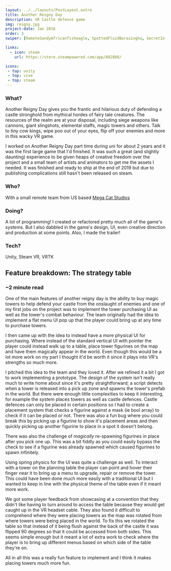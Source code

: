 ```yaml
---
layout: ../../layouts/PostLayout.astro
title: Another Reigny Day
description: VR Castle defence game
img: reigny.jpg
project-date: Jan 2016
order: 3
swiper: [RemoteSandyAfricanfisheagle, SpottedFluidBarasingha, SecretInformalIsabellinewheatear, PlainUnlawfulHomalocephale, PointedSickJavalina, ShoddyShowyKestrel, AjarGreatAmoeba]

links:
  - icon: steam
    url: https://store.steampowered.com/app/882860/

icons:
 - top: unity 
 - top: vive
 - top: steam
---
```



### What?
Another Reigny Day gives you the frantic and hilarious duty of defending a castle stronghold from mythical hordes of fairy tale creatures. The resources of the realm are at your disposal, including siege weapons like cannons,  giant slingshots, elemental staffs, magic towers and others. Talk to tiny cow kings, wipe poo out of your eyes, flip off your enemies and more in this wacky VR game.

I worked on Another Reigny Day part time during uni for about 2 years and it was the first large game that I'd finished. It was such a great (and slightly daunting) experience to be given heaps of creative freedom over the project and a small team of artists and animators to get me the assets I needed. It was finished and ready to ship at the end of 2019 but due to publishing complications still hasn't been released on steam.

### Who?
With a small remote team from US based [Mega Cat Studios](https://megacatstudios.com/)

### Doing?
A lot of programming! I created or refactored pretty much all of the game's systems. But I also dabbled in the game's design, UI, even creative direction and production at some points. Also, I made the trailer!

### Tech?
Unity, Steam VR, VRTK

## Feature breakdown: The strategy table

### ~2 minute read 

One of the main features of another reigny day is the ability to buy magic towers to help defend your castle from the onslaught of enemies and one of my first jobs on the project was to implement the tower purchasing UI as well as the tower's combat behaviour. The team originally had the idea to implement a flat menu UI pop up that the player could bring up at any time to purchase towers.

I then came up with the idea to instead have a more physical UI for purchasing. Where instead of the standard vertical UI with pointer the player could instead walk up to a table, place tower figurines on the map and have them magically appear in the world. Even though this would be a lot more work on my part I thought it'd be worth it since it plays into VR's strengths so much more.

<Gfycat id="unselfishdirtycoypu"/>

I pitched this idea to the team and they loved it. After we refined it a bit I got to work implementing a prototype. The design of the system isn't really much to write home about since it's pretty straightforward; a script detects when a tower is released into a pick up zone and spawns the tower's prefab in the world. But there were enough little complexities to keep it interesting, for example the system places towers as well as castle defences. Castle defences can only be placed in certain positions so I had to create a placement system that checks a figurine against a mask (ie bool array) to check if it can be placed or not. There was also a fun bug where you could break this by picking up a figurine to show it's placement areas and then quickly picking up another figurine to place in a spot it doesn't belong. 

There was also the challenge of *magically* re-spawning figurines in place after you pick one up. This was a bit fiddly as you could easily bypass the check to see if a figurine was already spawned which caused figurines to spawn infinitely. 

Using spring physics for the UI was quite a challenge as well. To interact with a tower on the planning table the player can point and hover their finger near it to bring up a menu to upgrade, repair or remove the tower. This could have been done much more easily with a traditional UI but I wanted to keep in line with the physical theme of the table even if it meant more work.

<Gfycat id="rashbravealbatross"/>

We got some player feedback from showcasing at a convention that they didn't like having to turn around to access the table because they would get caught up in the VR headset cable. They also found it difficult to comprehend where they were placing towers as the map was rotated from where towers were being placed in the world. To fix this we rotated the table so that instead of it being flush against the back of the castle it was flipped 90 degrees so that it could be accessed from both sides. This seems simple enough but it meant a lot of extra work to check where the player is to bring up different menus based on which side of the table they're on.

All in all this was a really fun feature to implement and I think it makes placing towers much more fun.

<Gfycat id="rewardingickyblackbear"/>
